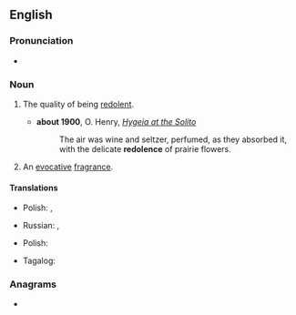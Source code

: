 ==English==

===Pronunciation===
* {{IPA|en|/ˈɹed.əl.ənts/}}

===Noun===
{{en-noun|~}}

# {{lb|en|uncountable}} The quality of being [[redolent]].
#* '''about 1900''', O. Henry, ''[[s:Hygeia at the Solito|Hygeia at the Solito]]''
#*: The air was wine and seltzer, perfumed, as they absorbed it, with the delicate '''redolence''' of prairie flowers.
# {{lb|en|countable}} An [[evocative]] [[fragrance]].

====Translations====
{{trans-top|the quality of being redolent}}
* Polish: {{t+|pl|aromat|m}}, {{t+|pl|zapach|m}}
{{trans-mid}}
* Russian: {{t+|ru|арома́т|m}}, {{t+|ru|благоуха́ние|n}}
{{trans-bottom}}

{{trans-top|an evocative fragrance}}
* Polish: {{t|pl|przywołujący zapach|m}}
{{trans-mid}}
* Tagalog: {{t|tl|halimunmon}}
{{trans-bottom}}

===Anagrams===
* {{anagrams|en|a=cdeeelnor|cedrelone|deceleron}}